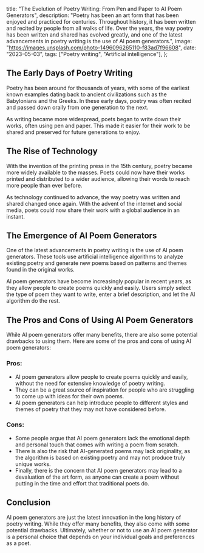   title:
    "The Evolution of Poetry Writing: From Pen and Paper to AI Poem Generators",
  description:
    "Poetry has been an art form that has been enjoyed and practiced for centuries. Throughout history, it has been written and recited by people from all walks of life. Over the years, the way poetry has been written and shared has evolved greatly, and one of the latest advancements in poetry writing is the use of AI poem generators.",
  image: "https://images.unsplash.com/photo-1496096265110-f83ad7f96608",
  date: "2023-05-03",
  tags: ["Poetry writing", "Artificial intelligence"],
};

## The Early Days of Poetry Writing

Poetry has been around for thousands of years, with some of the earliest known examples dating back to ancient civilizations such as the Babylonians and the Greeks. In these early days, poetry was often recited and passed down orally from one generation to the next.

As writing became more widespread, poets began to write down their works, often using pen and paper. This made it easier for their work to be shared and preserved for future generations to enjoy.

## The Rise of Technology

With the invention of the printing press in the 15th century, poetry became more widely available to the masses. Poets could now have their works printed and distributed to a wider audience, allowing their words to reach more people than ever before.

As technology continued to advance, the way poetry was written and shared changed once again. With the advent of the internet and social media, poets could now share their work with a global audience in an instant.

## The Emergence of AI Poem Generators

One of the latest advancements in poetry writing is the use of AI poem generators. These tools use artificial intelligence algorithms to analyze existing poetry and generate new poems based on patterns and themes found in the original works.

AI poem generators have become increasingly popular in recent years, as they allow people to create poems quickly and easily. Users simply select the type of poem they want to write, enter a brief description, and let the AI algorithm do the rest.

<CallToAction />

## The Pros and Cons of Using AI Poem Generators

While AI poem generators offer many benefits, there are also some potential drawbacks to using them. Here are some of the pros and cons of using AI poem generators:

### Pros:

- AI poem generators allow people to create poems quickly and easily, without the need for extensive knowledge of poetry writing.
- They can be a great source of inspiration for people who are struggling to come up with ideas for their own poems.
- AI poem generators can help introduce people to different styles and themes of poetry that they may not have considered before.

### Cons:

- Some people argue that AI poem generators lack the emotional depth and personal touch that comes with writing a poem from scratch.
- There is also the risk that AI-generated poems may lack originality, as the algorithm is based on existing poetry and may not produce truly unique works.
- Finally, there is the concern that AI poem generators may lead to a devaluation of the art form, as anyone can create a poem without putting in the time and effort that traditional poets do.

## Conclusion

AI poem generators are just the latest innovation in the long history of poetry writing. While they offer many benefits, they also come with some potential drawbacks. Ultimately, whether or not to use an AI poem generator is a personal choice that depends on your individual goals and preferences as a poet.
